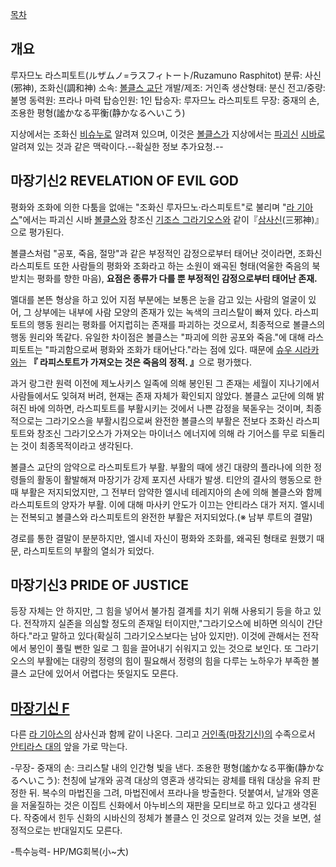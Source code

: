 [[목차]]

== 개요 ==
루자므노 라스피토트(ルザムノ=ラスフィトート/Ruzamuno Rasphitot)
분류: 사신(邪神), 조화신(調和神)
소속: [[볼클스 교단]]
개발/제조: 거인족
생산형태: 분신
전고/중량: 불명
동력원: 프라나 마력
탑승인원: 1인
탑승자: 루자므노 라스피토트
무장: 중재의 손, 조용한 평형(謐かなる平衡(静かなるへいこう)

지상에서는 조화신 [[비슈누]]로 알려져 있으며, 이것은 [[볼클스]]가 지상에서는 [[파괴신]] [[시바]]로 알려져 있는 것과 같은 맥락이다.--확실한 정보 추가요청.--

== 마장기신2 REVELATION OF EVIL GOD ==

평화와 조화에 의한 다툼을 없애는 "조화신 루자므노·라스피토트"로 불리며 "[[라 기아스]]"에서는 파괴신 시바 [[볼클스]]와 창조신 [[기조스 그라기오스]]와 같이『[[삼사신]](三邪神)』으로 평가된다. 

볼클스처럼 "공포, 죽음, 절망"과 같은 부정적인 감정으로부터 태어난 것이라면, 조화신 라스피토트 또한 사람들의 평화와 조화라고 하는 소원이 왜곡된 형태(억울한 죽음의 북받치는 평화를 향한 마음), '''요점은 종류가 다를 뿐 부정적인 감정으로부터 태어난 존재.'''
 
멜대를 본뜬 형상을 하고 있어 지점 부분에는 보통은 눈을 감고 있는 사람의 얼굴이 있어, 그 상부에는 내부에 사람 모양의 존재가 있는 녹색의 크리스탈이 빠져 있다.
라스피토트의 행동 원리는 평화를 어지럽히는 존재를 파괴하는 것으로서, 최종적으로 볼클스의 행동 원리와 똑같다. 유일한 차이점은 볼클스는 "파괴에 의한 공포와 죽음."에 대해 라스피토트는 "파괴함으로써 평화와 조화가 태어난다."라는 점에 있다. 때문에 [[슈우 시라카와]]는 '''『 라피스토트가 가져오는 것은 죽음의 정적. 』'''으로 평가했다.
 
과거 랑그란 원력 이전에 제노사키스 일족에 의해 봉인된 그 존재는 세월이 지나기에서 사람들에서도 잊혀져 버려, 현재는 존재 자체가 확인되지 않았다.
볼클스 교단에 의해 밝혀진 바에 의하면, 라스피토트를 부활시키는 것에서 나쁜 감정을 북돋우는 것이며, 최종적으로는 그라기오스을 부활시킴으로써 완전한 볼클스의 부활은 전보다 조화신 라스피토트와 창조신 그라기오스가 가져오는 마이너스 에너지에 의해 라 기어스를 무로 되돌리는 것이 최종목적이라고 생각된다.
 
볼클스 교단의 암약으로 라스피토트가 부활. 부활의 때에 생긴 대량의 플라나에 의한 정령들의 활동이 활발해져 마장기가 강제 포지션 사태가 발생. 티안의 결사의 행동으로 한때 부활은 저지되었지만, 그 전부터 암약한 엘시네 테레지아의 손에 의해 볼클스와 함께 라스피토트의 양자가 부활. 이에 대해 마사키 안도가 이끄는 안티라스 대가 저지. 엘시네는 전복되고 볼클스와 라스피토트의 완전한 부활은 저지되었다.(※ 남부 루트의 결말)

경로를 통한 결말이 분분하지만, 엘시네 자신이 평화와 조화를, 왜곡된 형태로 원했기 때문, 라스피토트의 부활의 열쇠가 되었다.

== 마장기신3 PRIDE OF JUSTICE ==

등장 자체는 안 하지만, 그 힘을 넣어서 불가침 결계를 치기 위해 사용되기 등을 하고 있다. 전작까지 실존을 의심할 정도의 존재일 터이지만,"그라기오스에 비하면 의식이 간단하다."라고 말하고 있다(확실히 그라기오스보다는 남아 있지만). 이것에 관해서는 전작에서 봉인이 풀릴 뻔한 일로 그 힘을 끌어내기 쉬워지고 있는 것으로 보인다. 또 그라기오스의 부활에는 대량의 정령의 힘이 필요해서 정령의 힘을 다루는 노하우가 부족한 볼클스 교단에 있어서 어렵다는 뜻일지도 모른다.

== [[마장기신 F]] ==

다른 [[라 기아스]]의 삼사신과 함께 같이 나온다. 그리고 [[거인족(마장기신)]]의 수족으로서 [[안티라스 대]]의 앞을 가로 막는다.

-무장-
중재의 손: 크리스탈 내의 인간형 빛을 낸다.
조용한 평형(謐かなる平衡(静かなるへいこう): 천칭에 날개와 공격 대상의 영혼과 생각되는 광체를 태워 대상을 유죄 판정한 뒤. 복수의 마법진을 그려, 마법진에서 프라나을 방출한다. 덧붙여서, 날개와 영혼을 저울질하는 것은 이집트 신화에서 아누비스의 재판을 모티브로 하고 있다고 생각된다. 작중에서 힌두 신화의 시바신의 정체가 볼클스 인 것으로 알려져 있는 것을 보면, 설정적으로는 반대일지도 모른다.

-특수능력-
HP/MG회복(小~大)
